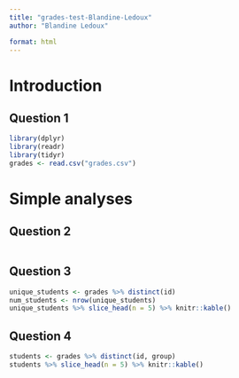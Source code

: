 ```yaml
---
title: "grades-test-Blandine-Ledoux"
author: "Blandine Ledoux"

format: html
---
```

# Introduction

## Question 1

```r
library(dplyr)
library(readr)
library(tidyr)
grades <- read.csv("grades.csv")
```

# Simple analyses

## Question 2

```r

```

## Question 3
```r
unique_students <- grades %>% distinct(id)
num_students <- nrow(unique_students)
unique_students %>% slice_head(n = 5) %>% knitr::kable()
```

## Question 4

```r
students <- grades %>% distinct(id, group)
students %>% slice_head(n = 5) %>% knitr::kable()
```

